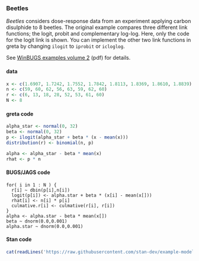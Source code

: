 ### Beetles

*Beetles* considers dose-response data from an experiment applying carbon disulphide to 8 beetles. The original example compares three different link functions; the logit, probit and complementary log-log. Here, only the code for the logit link is shown. You can implement the other two link functions in greta by changing `ilogit` to `iprobit` or `icloglog`.

See [WinBUGS examples volume 2](https://legacy.voteview.com/pdf/WINBUGSmanual_2.pdf) (pdf) for details.


#### data
```r
x <- c(1.6907, 1.7242, 1.7552, 1.7842, 1.8113, 1.8369, 1.8610, 1.8839)
n <- c(59, 60, 62, 56, 63, 59, 62, 60)
r <- c(6, 13, 18, 28, 52, 53, 61, 60)
N <- 8
```

#### greta code
```r
alpha_star <- normal(0, 32)
beta <- normal(0, 32)
p <- ilogit(alpha_star + beta * (x - mean(x)))
distribution(r) <- binomial(n, p)

alpha <- alpha_star - beta * mean(x)
rhat <- p * n
```

#### BUGS/JAGS code
<div class="bugs">
```
for( i in 1 : N ) {
  r[i] ~ dbin(p[i],n[i])
  logit(p[i]) <- alpha.star + beta * (x[i] - mean(x[]))
  rhat[i] <- n[i] * p[i]
  culmative.r[i] <- culmative(r[i], r[i])
}
alpha <- alpha.star - beta * mean(x[])
beta ~ dnorm(0.0,0.001)
alpha.star ~ dnorm(0.0,0.001)
```
</div>

#### Stan code
<div class="stan">
```r
cat(readLines('https://raw.githubusercontent.com/stan-dev/example-models/master/bugs_examples/vol2/beetles/beetles_logit.stan'), sep = '\n')
```
</div>
